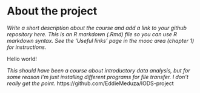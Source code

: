 
# About the project

*Write a short description about the course and add a link to your github repository here. This is an R markdown (.Rmd) file so you can use R markdown syntax. See the 'Useful links' page in the mooc area (chapter 1) for instructions.*

Hello world!

*This should have been a course about introductory data analysis, but for some reason I'm just installing different programs for file transfer. I don't really get the point.*
https://github.com/EddieMeduza/IODS-project